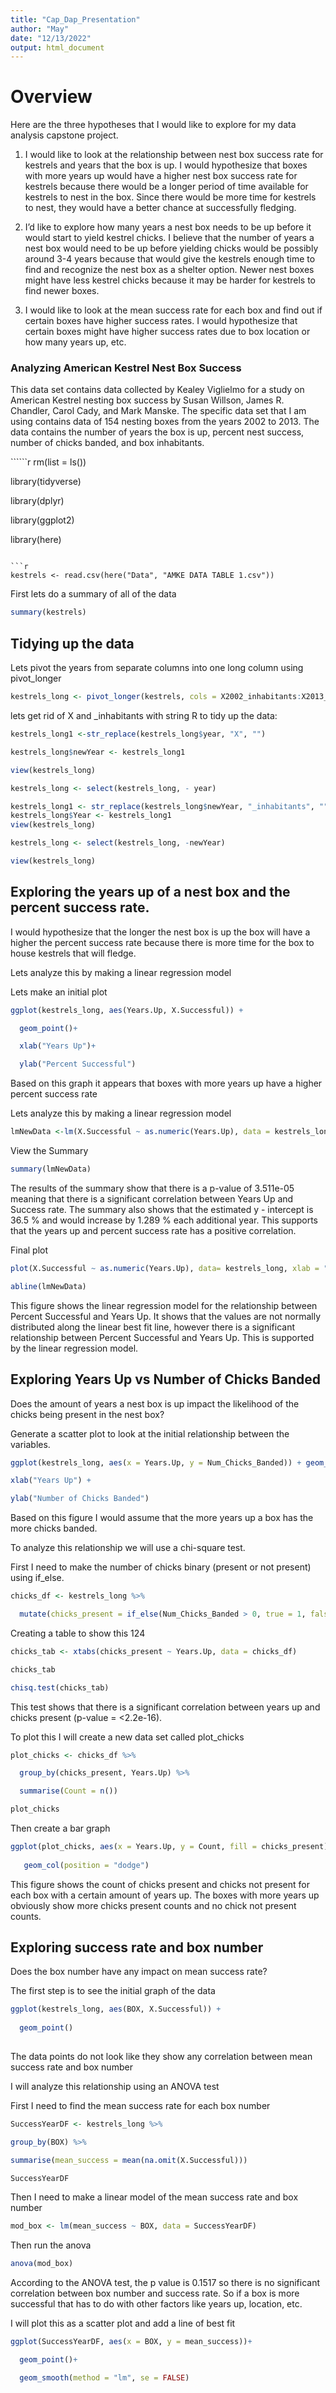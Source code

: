 ```yaml
---
title: "Cap_Dap_Presentation"
author: "May"
date: "12/13/2022"
output: html_document
---
```



# Overview

Here are the three hypotheses that I would like to explore for my data analysis capstone project.

1. I would like to look at the relationship between nest box success rate for kestrels and years that the box is up. I would hypothesize that boxes with more years up would have a higher nest box success rate for kestrels because there would be a longer period of time available for kestrels to nest in the box. Since there would be more time for kestrels to nest, they would have a better chance at successfully fledging. 

 
2. I'd like to explore how many years a nest box needs to be up before it would start to yield kestrel chicks. I believe that the number of years a nest box would need to be up before yielding chicks would be possibly around 3-4 years because that would give the kestrels enough time to find and recognize the nest box as a shelter option. Newer nest boxes might have less kestrel chicks because it may be harder for kestrels to find newer boxes. 

3. I would like to look at the mean success rate for each box and find out if certain boxes have higher success rates. I would hypothesize that certain boxes might have higher success rates due to box location or how many years up, etc. 

### Analyzing American Kestrel Nest Box Success

This data set contains data collected by Kealey Viglielmo for a study on American Kestrel nesting box success by Susan Willson, James R. Chandler, Carol Cady, and Mark Manske. The specific data set that I am using contains data of 154 nesting boxes from the years 2002 to 2013. The data contains the number of years the box is up, percent nest success, number of chicks banded, and box inhabitants. 

 
``````r
rm(list = ls())

library(tidyverse)

library(dplyr)

library(ggplot2)

library(here)

```

```r
kestrels <- read.csv(here("Data", "AMKE DATA TABLE 1.csv"))

```

First lets do a summary of all of the data 

```r
summary(kestrels)
```

## Tidying up the data

Lets pivot the years from separate columns into one long column using pivot_longer

```r
kestrels_long <- pivot_longer(kestrels, cols = X2002_inhabitants:X2013_inhabitants, names_to = "year", values_to = "inhabitants")

```

lets get rid of X and _inhabitants with string R to tidy up the data:

 
```r

 
kestrels_long1 <-str_replace(kestrels_long$year, "X", "")

kestrels_long$newYear <- kestrels_long1

view(kestrels_long)

```
 
```r
kestrels_long <- select(kestrels_long, - year)
```

```r
kestrels_long1 <- str_replace(kestrels_long$newYear, "_inhabitants", "")
kestrels_long$Year <- kestrels_long1
view(kestrels_long)
```

 
```r

kestrels_long <- select(kestrels_long, -newYear)

view(kestrels_long)

```

## Exploring the years up of a nest box and the percent success rate.

I would hypothesize that the longer the nest box is up the box will have a higher the percent success rate because there is more time for the box to house kestrels that will fledge.

Lets analyze this by making a linear regression model

Lets make an initial plot

```r

ggplot(kestrels_long, aes(Years.Up, X.Successful)) + 

  geom_point()+

  xlab("Years Up")+

  ylab("Percent Successful")

```
 
Based on this graph it appears that boxes with more years up have a higher percent success rate 

Lets analyze this by making a linear regression model

```r

lmNewData <-lm(X.Successful ~ as.numeric(Years.Up), data = kestrels_long)

```

View the Summary

```r

summary(lmNewData)

```

The results of the summary show that there is a p-value of 3.511e-05 meaning that there is a significant correlation between Years Up and Success rate. The summary also shows that the estimated y - intercept is 36.5 % and would increase by 1.289 % each additional year. This supports that the years up and percent success rate has a positive correlation.

Final plot

```r

plot(X.Successful ~ as.numeric(Years.Up), data= kestrels_long, xlab = "Years Up", ylab = "Percent Successful")+

abline(lmNewData) 

```

This figure shows the linear regression model for the relationship between Percent Successful and Years Up. It shows that the values are not normally distributed along the linear best fit line, however there is a significant relationship between Percent Successful and Years Up. This is supported by the linear regression model.

## Exploring Years Up vs Number of Chicks Banded

Does the amount of years a nest box is up impact the likelihood of the chicks being present in the nest box?

Generate a scatter plot to look at the initial relationship between the variables.

```r

ggplot(kestrels_long, aes(x = Years.Up, y = Num_Chicks_Banded)) + geom_point(size =2)+

xlab("Years Up") +

ylab("Number of Chicks Banded")

```

Based on this figure I would assume that the more years up a box has the more chicks banded.

To analyze this relationship we will use a chi-square test.

First I need to make the number of chicks binary (present or not present) using if_else.

```r

chicks_df <- kestrels_long %>%

  mutate(chicks_present = if_else(Num_Chicks_Banded > 0, true = 1, false = 0))

```

Creating a table to show this
124
 
```r

chicks_tab <- xtabs(chicks_present ~ Years.Up, data = chicks_df)

chicks_tab

```


```r

chisq.test(chicks_tab)

```

This test shows that there is a significant correlation between years up and chicks present (p-value = <2.2e-16). 

To plot this I will create a new data set called plot_chicks

```r

plot_chicks <- chicks_df %>%

  group_by(chicks_present, Years.Up) %>%

  summarise(Count = n()) 

plot_chicks

```

Then create a bar graph

```r

ggplot(plot_chicks, aes(x = Years.Up, y = Count, fill = chicks_present)) +
 
   geom_col(position = "dodge") 

```

This figure shows the count of chicks present and chicks not present for each box with a certain amount of years up. The boxes with more years up obviously show more chicks present counts and no chick not present counts.

## Exploring success rate and box number

Does the box number have any impact on mean success rate?

The first step is to see the initial graph of the data
 
```r

ggplot(kestrels_long, aes(BOX, X.Successful)) + 
 
  geom_point()
 
```

The data points do not look like they show any correlation between mean success rate and box number
 
I will analyze this relationship using an ANOVA test

First I need to find the mean success rate for each box number

```r

SuccessYearDF <- kestrels_long %>%

group_by(BOX) %>%

summarise(mean_success = mean(na.omit(X.Successful)))

SuccessYearDF

```

Then I need to make a linear model of the mean success rate and box number

```r

mod_box <- lm(mean_success ~ BOX, data = SuccessYearDF)

```

Then run the anova

```r

anova(mod_box)

```

According to the ANOVA test, the p value is 0.1517 so there is no significant correlation between box number and success rate. So if a box is more successful that has to do with other factors like years up, location, etc.

I will plot this as a scatter plot and add a line of best fit 
 
```r

ggplot(SuccessYearDF, aes(x = BOX, y = mean_success))+

  geom_point()+

  geom_smooth(method = "lm", se = FALSE)

```
